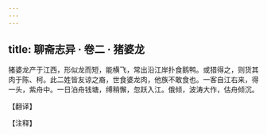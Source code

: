 ```yaml
---
---
---
```

title: 聊斋志异 · 卷二 · 猪婆龙
---

猪婆龙产于江西，形似龙而短，能横飞，常出沿江岸扑食鹅鸭。或猎得之，则货其肉于陈、柯。此二姓皆友谅之裔，世食婆龙肉，他族不敢食也。一客自江右来，得一头，紫舟中。一日泊舟钱塘，缚稍懈，忽跃入江。俄倾，波涛大作，估舟倾沉。

【翻译】

【注释】


